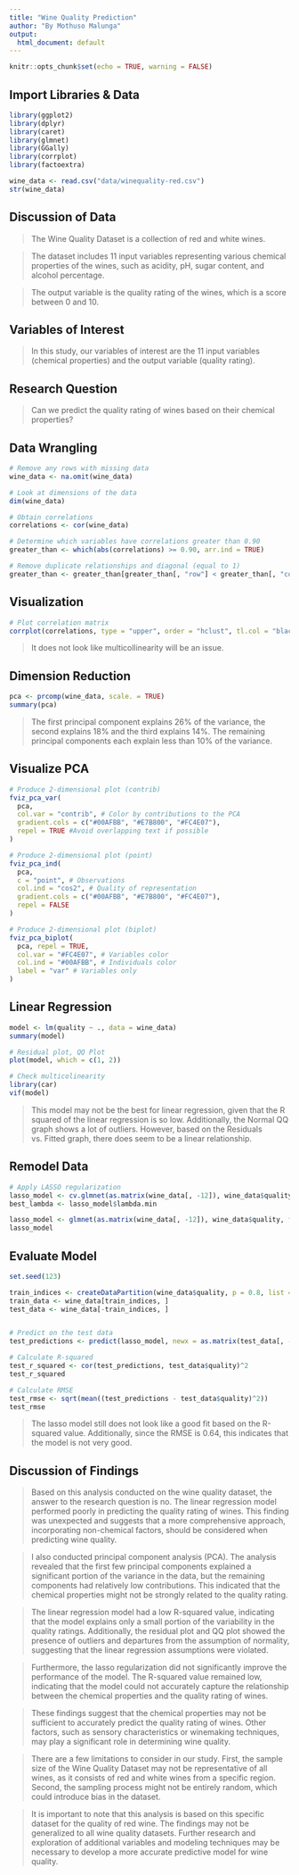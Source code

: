 ---
title: "Wine Quality Prediction"
author: "By Mothuso Malunga"
output:
  html_document: default
---

```{r setup, include=FALSE}
knitr::opts_chunk$set(echo = TRUE, warning = FALSE)
```

## Import Libraries & Data

```{r cars}
library(ggplot2)
library(dplyr)
library(caret)
library(glmnet)
library(GGally)
library(corrplot)
library(factoextra)

wine_data <- read.csv("data/winequality-red.csv")
str(wine_data)
```

## Discussion of Data

> The Wine Quality Dataset is a collection of red and white wines.

> The dataset includes 11 input variables representing various chemical properties of the wines, such as acidity, pH, sugar content, and alcohol percentage.

> The output variable is the quality rating of the wines, which is a score between 0 and 10.


## Variables of Interest

> In this study, our variables of interest are the 11 input variables (chemical properties) and the output variable (quality rating).


## Research Question

> Can we predict the quality rating of wines based on their chemical properties?


## Data Wrangling

```{r}
# Remove any rows with missing data
wine_data <- na.omit(wine_data)

# Look at dimensions of the data
dim(wine_data)

# Obtain correlations
correlations <- cor(wine_data)

# Determine which variables have correlations greater than 0.90
greater_than <- which(abs(correlations) >= 0.90, arr.ind = TRUE)

# Remove duplicate relationships and diagonal (equal to 1)
greater_than <- greater_than[greater_than[, "row"] < greater_than[, "col"], ]
```

## Visualization

```{r pressure, echo=FALSE}
# Plot correlation matrix
corrplot(correlations, type = "upper", order = "hclust", tl.col = "black", tl.srt = 45)
```

> It does not look like multicollinearity will be an issue.

## Dimension Reduction

```{r}
pca <- prcomp(wine_data, scale. = TRUE)
summary(pca)
```

> The first principal component explains 26% of the variance, the second explains 18% and the third explains 14%. The remaining principal components each explain less than 10% of the variance.

## Visualize PCA

```{r}
# Produce 2-dimensional plot (contrib)
fviz_pca_var(
  pca,
  col.var = "contrib", # Color by contributions to the PCA
  gradient.cols = c("#00AFBB", "#E7B800", "#FC4E07"),
  repel = TRUE #Avoid overlapping text if possible
)

# Produce 2-dimensional plot (point)
fviz_pca_ind(
  pca,
  c = "point", # Observations
  col.ind = "cos2", # Quality of representation
  gradient.cols = c("#00AFBB", "#E7B800", "#FC4E07"),
  repel = FALSE
)

# Produce 2-dimensional plot (biplot)
fviz_pca_biplot(
  pca, repel = TRUE,
  col.var = "#FC4E07", # Variables color
  col.ind = "#00AFBB", # Individuals color
  label = "var" # Variables only
)
```

## Linear Regression

```{r}
model <- lm(quality ~ ., data = wine_data)
summary(model)

# Residual plot, QQ Plot
plot(model, which = c(1, 2))

# Check multicolinearity
library(car)
vif(model)
```

> This model may not be the best for linear regression, given that the R squared of the linear regression is so low. Additionally, the Normal QQ graph shows a lot of outliers. However, based on the Residuals vs. Fitted graph, there does seem to be a linear relationship.


## Remodel Data

```{r}
# Apply LASSO regularization
lasso_model <- cv.glmnet(as.matrix(wine_data[, -12]), wine_data$quality, family = "gaussian")
best_lambda <- lasso_model$lambda.min

lasso_model <- glmnet(as.matrix(wine_data[, -12]), wine_data$quality, family = "gaussian", alpha = 1, lambda = best_lambda)
lasso_model
```

## Evaluate Model

```{r}
set.seed(123)

train_indices <- createDataPartition(wine_data$quality, p = 0.8, list = FALSE)
train_data <- wine_data[train_indices, ]
test_data <- wine_data[-train_indices, ]


# Predict on the test data
test_predictions <- predict(lasso_model, newx = as.matrix(test_data[, -12]))

# Calculate R-squared
test_r_squared <- cor(test_predictions, test_data$quality)^2
test_r_squared

# Calculate RMSE
test_rmse <- sqrt(mean((test_predictions - test_data$quality)^2))
test_rmse
```

> The lasso model still does not look like a good fit based on the R-squared value. Additionally, since the RMSE is 0.64, this indicates that the model is not very good.


## Discussion of Findings

> Based on this analysis conducted on the wine quality dataset, the answer to the research question is no. The linear regression model performed poorly in predicting the quality rating of wines. This finding was unexpected and suggests that a more comprehensive approach, incorporating non-chemical factors, should be considered when predicting wine quality.

> I also conducted principal component analysis (PCA). The analysis revealed that the first few principal components explained a significant portion of the variance in the data, but the remaining components had relatively low contributions. This indicated that the chemical properties might not be strongly related to the quality rating.

> The linear regression model had a low R-squared value, indicating that the model explains only a small portion of the variability in the quality ratings. Additionally, the residual plot and QQ plot showed the presence of outliers and departures from the assumption of normality, suggesting that the linear regression assumptions were violated.

> Furthermore, the lasso regularization did not significantly improve the performance of the model. The R-squared value remained low, indicating that the model could not accurately capture the relationship between the chemical properties and the quality rating of wines.

> These findings suggest that the chemical properties may not be sufficient to accurately predict the quality rating of wines. Other factors, such as sensory characteristics or winemaking techniques, may play a significant role in determining wine quality.

> There are a few limitations to consider in our study. First, the sample size of the Wine Quality Dataset may not be representative of all wines, as it consists of red and white wines from a specific region. Second, the sampling process might not be entirely random, which could introduce bias in the dataset.

> It is important to note that this analysis is based on this specific dataset for the quality of red wine. The findings may not be generalized to all wine quality datasets. Further research and exploration of additional variables and modeling techniques may be necessary to develop a more accurate predictive model for wine quality.
